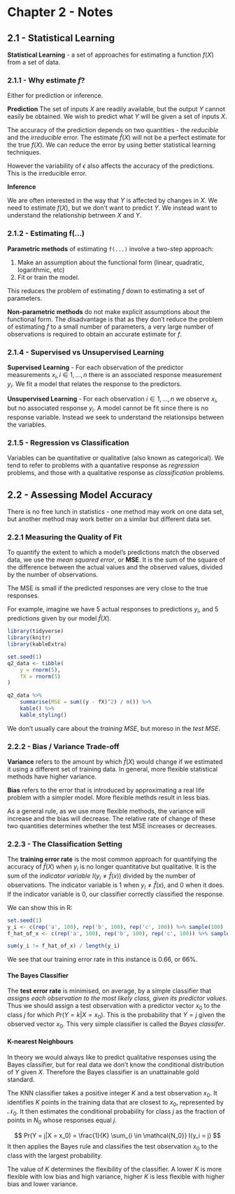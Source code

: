 # Chapter 2 - Notes

## 2.1 - Statistical Learning 

**Statistical Learning** - a set of approaches for estimating a function $f(X)$ from a set of data.

### 2.1.1 - Why estimate $f$? 

Either for prediction or inference.

**Prediction**
The set of inputs $X$ are readily available, but the output $Y$ cannot easily be obtained. We wish to predict what $Y$ will be given a set of inputs $X$.

The accuracy of the prediction depends on two quantities - the *reducible* and the *irreducible* error. The estimate $\hat{f}(X)$ will not be a perfect estimate for the true $f(X)$. We can reduce the error by using better statistical learning techniques.

However the variability of $\epsilon$ also affects the accuracy of the predictions. This is the irreducible error.

**Inference**

We are often interested in the way that $Y$ is affected by changes in $X$. We need to estimate $f(X)$, but we don't want to predict $Y$. We instead want to understand the relationship betrween $X$ and $Y$.

### 2.1.2 - Estimating f(...) 

**Parametric methods** of estimating `f(...)` involve a two-step approach:

1. Make an assumption about the functional form (linear, quadratic, logarithmic, etc)
1. Fit or train the model.

This reduces the problem of estimating $f$ down to estimating a set of parameters.

**Non-parametric methods** do not make explicit assumptions about the functional form. The disadvantage is that as they don't reduce the problem of estimating $f$ to a small number of parameters, a very large number of observations is required to obtain an accurate estimate for $f$.

### 2.1.4 - Supervised vs Unsupervised Learning

**Supervised Learning** - For each observation of the predictor measurements $x_i, i \in 1,\ldots,n$ there is an associated response measurement $y_i$. We fit a model that relates the response to the predictors.

**Unsupervised Learning** - For each observation $i \in 1,\ldots,n$ we observe $x_i$, but no associated response $y_i$. A model cannot be fit since there is no response variable. Instead we seek to understand the relationsips between the variables.

### 2.1.5 - Regression vs Classification

Variables can be quantitative or qualitative (also known as categorical). We tend to refer to problems with a quantative response as *regression* problems, and those with a qualitative response as *classification* problems.

## 2.2 - Assessing Model Accuracy

There is no free lunch in statistics - one method may work on one data set, but another method may work better on a similar but different data set.

### 2.2.1 Measuring the Quality of Fit

To quantify the extent to which a model's predictions match the observed data, we use the *mean squared error*, or **MSE**. It is the sum of the square of the difference between the actual values and the observed values, divided by the number of observations.

The MSE is small if the predicted responses are very close to the true responses.

For example, imagine we have 5 actual responses to predictions $y_i$, and 5 predictions given by our model $\hat{f}(X)$.
```r
library(tidyverse)
library(knitr)
library(kableExtra)
```
```r
set.seed(1)
q2_data <- tibble(
    y = rnorm(5),
    fX = rnorm(5)
)

q2_data %>%
    summarise(MSE = sum((y - fX)^2) / n()) %>%
    kable() %>%
    kable_styling()
```

We don't usually care about the *training MSE*, but moreso in the *test MSE*.

### 2.2.2 - Bias / Variance Trade-off

**Variance** refers to the amount by which $\hat{f}(X)$ would change if we estimated it using a different set of training data. In general, more flexible statistical methods have higher variance.

**Bias** refers to the error that is introduced by approximating a real life problem with a simpler model. More flexible methds result in less bias.

As a general rule, as we use more flexible methods, the variance will increase and the bias will decrease. The relative rate of change of these two quantities determines whether the test MSE increases or decreases.

### 2.2.3 - The Classification Setting

The **training error rate** is the most common approach for quantifying the accuracy of $\hat{f}(X)$ when $y_i$ is no longer quantitative but qualitative. It is the sum of the *indicator variable* $I(y_i \ne \hat{f}(x))$ divided by the number of observations. The indicator variable is 1 when $y_i \ne \hat{f}(x)$, and $0$ when it does. If the indicator variable is 0, our classifier correctly classified the response. 

We can show this in R:
```r
set.seed(1)
y_i <- c(rep('a', 100), rep('b', 100), rep('c', 100)) %>% sample(100)
f_hat_of_x <- c(rep('a', 100), rep('b', 100), rep('c', 100)) %>% sample(100)

sum(y_i != f_hat_of_x) / length(y_i)
```

We see that our training error rate in this instance is 0.66, or 66%. 

#### The Bayes Classifier

The **test error rate** is minimised, on average, by a simple classifier that *assigns each observation to the most likely class, given its predictor values*. Thus we should assign a test observation with a predictor vector $x_0$ to the class $j$ for which $Pr(Y = k|X = x_0)$. This is the probability that $Y = j$ given the observed vector $x_0$. This very simple classifier is called the *Bayes classifer*.

#### K-nearest Neighbours 

In theory we would always like to predict qualitative responses using the Bayes classifier, but for real data we don't know the conditional distribution of $Y$ given $X$. Therefore the Bayes classifier is an unattainable gold standard.

The KNN classifier takes a positive integer $K$ and a test observation $x_0$. It identifies $K$ points in the training data that are closest to $x_0$, represented by $\mathcal{N}_0$. It then estimates the conditional probability for class $j$ as the fraction of points in $N_0$ whose responses equal $j$.

$$
Pr(Y = j|X = x_0) = \frac{1}{K} \sum_{i \in \mathcal{N_0}} I(y_i = j)
$$
It then applies the Bayes rule and classifies the test observation $x_0$ to the class with the largest probability.

The value of $K$ determines the flexibility of the classifier. A lower $K$ is more flexible with low bias and high variance, higher $K$ is less flexible with higher bias and lower variance.